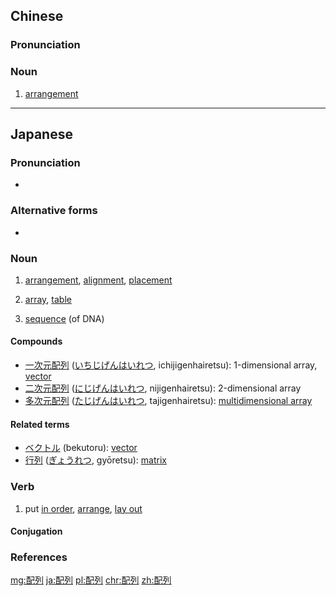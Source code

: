 ==Chinese==
{{zh-forms}}

===Pronunciation===
{{zh-pron
|m=pèiliè
|cat=n
}}

===Noun===
{{zh-noun}}

# [[arrangement]]

----

==Japanese==
{{ja-kanjitab|はい|れつ|yomi=on}}

===Pronunciation===
* {{ja-pron|はいれつ|y=o|acc=0|acc_ref=NHK}}

===Alternative forms===
* {{l|ja|排列}}

===Noun===
{{ja-noun|はいれつ}}

# [[arrangement]], [[alignment]], [[placement]]
# {{lb|ja|mathematics|programming|sort=はいれつ}} [[array]], [[table]]
# {{lb|ja|genetics|sort=はいれつ}} [[sequence]] (of DNA)

====Compounds====
* [[一次元配列]] ([[いちじげんはいれつ]], ichijigenhairetsu): 1-dimensional array, [[vector]]
* [[二次元配列]] ([[にじげんはいれつ]], nijigenhairetsu): 2-dimensional array
* [[多次元配列]] ([[たじげんはいれつ]], tajigenhairetsu): [[multidimensional array]]

====Related terms====
* [[ベクトル]] (bekutoru): [[vector]]
* [[行列]] ([[ぎょうれつ]], gyōretsu): [[matrix]]

===Verb===
{{ja-verb-suru|はいれつ}}

# put [[in order]], [[arrange]], [[lay out]]

====Conjugation====
{{ja-suru|はいれつ}}

===References===
<references/>

[[mg:配列]]
[[ja:配列]]
[[pl:配列]]
[[chr:配列]]
[[zh:配列]]